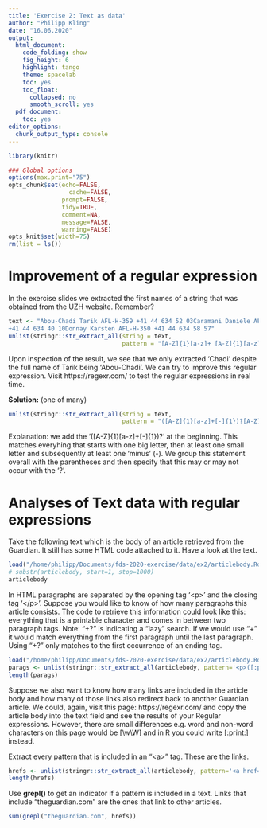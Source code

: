 ```yaml
---
title: 'Exercise 2: Text as data'
author: "Philipp Kling"
date: "16.06.2020"
output:
  html_document:
    code_folding: show
    fig_height: 6
    highlight: tango
    theme: spacelab
    toc: yes
    toc_float:
      collapsed: no
      smooth_scroll: yes
  pdf_document:
    toc: yes
editor_options:
  chunk_output_type: console
---
```




```r
library(knitr)

### Global options
options(max.print="75")
opts_chunk$set(echo=FALSE,
	             cache=FALSE,
               prompt=FALSE,
               tidy=TRUE,
               comment=NA,
               message=FALSE,
               warning=FALSE)
opts_knit$set(width=75)
rm(list = ls())
```


# Improvement of a regular expression

In the exercise slides we extracted the first names of a string that was obtained from the UZH website. Remember?

```r
text <- "Abou-Chadi Tarik AFL-H-359 +41 44 634 52 03Caramani Daniele AFL-H-344
+41 44 634 40 10Donnay Karsten AFL-H-350 +41 44 634 58 57"
unlist(stringr::str_extract_all(string = text,
                                pattern = "[A-Z]{1}[a-z]+ [A-Z]{1}[a-z]+"))
```

Upon inspection of the result, we see that we only extracted 'Chadi' despite the full name of Tarik being 'Abou-Chadi'. We can try to improve this regular expression. Visit https://regexr.com/ to test the regular expressions in real time.

**Solution:** (one of many)
```r
unlist(stringr::str_extract_all(string = text,
                                pattern = "([A-Z]{1}[a-z]+[-]{1})?[A-Z]{1}[a-z]+ [A-Z]{1}[a-z]+"))
```

Explanation: we add the '([A-Z]{1}[a-z]+[-]{1})?' at the beginning. This matches everyhing that starts with one big letter, then at least one small letter and subsequently at least one 'minus' (-). We group this statement overall with the parentheses and then specify that this may or may not occur with the '?'.


# Analyses of Text data with regular expressions

Take the following text which is the body of an article retrieved from the Guardian. It still has some HTML code attached to it. Have a look at the text.

```r
load("/home/philipp/Documents/fds-2020-exercise/data/ex2/articlebody.Rda")
# substr(articlebody, start=1, stop=1000)
articlebody
```

In HTML paragraphs are separated by the opening tag '\<p\>' and the closing tag '\<\/p\>'. Suppose you would like to know of how many paragraphs this article consists. The code to retrieve this information could look like this: everything that is a printable character and comes in between two paragraph tags. Note: "+?" is indicating a "lazy" search. If we would use "+" it would match everything from the first paragraph until the last paragraph. Using "+?" only matches to the first occurrence of an ending tag.

```r
load("/home/philipp/Documents/fds-2020-exercise/data/ex2/articlebody.Rda")
parags <- unlist(stringr::str_extract_all(articlebody, pattern='<p>([:print:])+?</p>'))
length(parags)
```


Suppose we also want to know how many links are included in the article body and how many of those links also redirect back to another Guardian article. We could, again, visit this page: https://regexr.com/ and copy the article body into the text field and see the results of your Regular expressions. However, there are small differences e.g. word and non-word characters on this page would be [\\w\\W] and in R you could write [:print:] instead.

Extract every pattern that is included in an "\<a\>" tag. These are the links.

```r
hrefs <- unlist(stringr::str_extract_all(articlebody, pattern='<a href=\\"([:print:])+?\\">'))
length(hrefs)
```

Use **grepl()** to get an indicator if a pattern is included in a text. Links that include "theguardian.com" are the ones that link to other articles.

```r
sum(grepl("theguardian.com", hrefs))
```


